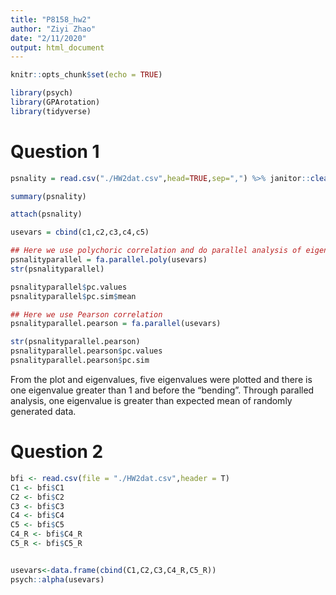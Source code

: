 ```yaml
---
title: "P8158_hw2"
author: "Ziyi Zhao"
date: "2/11/2020"
output: html_document
---
```


```r
knitr::opts_chunk$set(echo = TRUE)

library(psych)
library(GPArotation)
library(tidyverse)

```

# Question 1

```r
psnality = read.csv("./HW2dat.csv",head=TRUE,sep=",") %>% janitor::clean_names()

summary(psnality)

attach(psnality)

usevars = cbind(c1,c2,c3,c4,c5)

## Here we use polychoric correlation and do parallel analysis of eigenvalues
psnalityparallel = fa.parallel.poly(usevars)
str(psnalityparallel)

psnalityparallel$pc.values
psnalityparallel$pc.sim$mean
```

```r
## Here we use Pearson correlation 
psnalityparallel.pearson = fa.parallel(usevars)

```

```r
str(psnalityparallel.pearson)
psnalityparallel.pearson$pc.values
psnalityparallel.pearson$pc.sim
```

From the plot and eigenvalues, five eigenvalues were plotted and there is one eigenvalue greater than 1 and before the "bending". Through paralled analysis, one eigenvalue is greater than expected mean of randomly generated data.


# Question 2
```r
bfi <- read.csv(file = "./HW2dat.csv",header = T)
C1 <- bfi$C1
C2 <- bfi$C2
C3 <- bfi$C3
C4 <- bfi$C4
C5 <- bfi$C5
C4_R <- bfi$C4_R
C5_R <- bfi$C5_R


usevars<-data.frame(cbind(C1,C2,C3,C4_R,C5_R))
psych::alpha(usevars)


```




